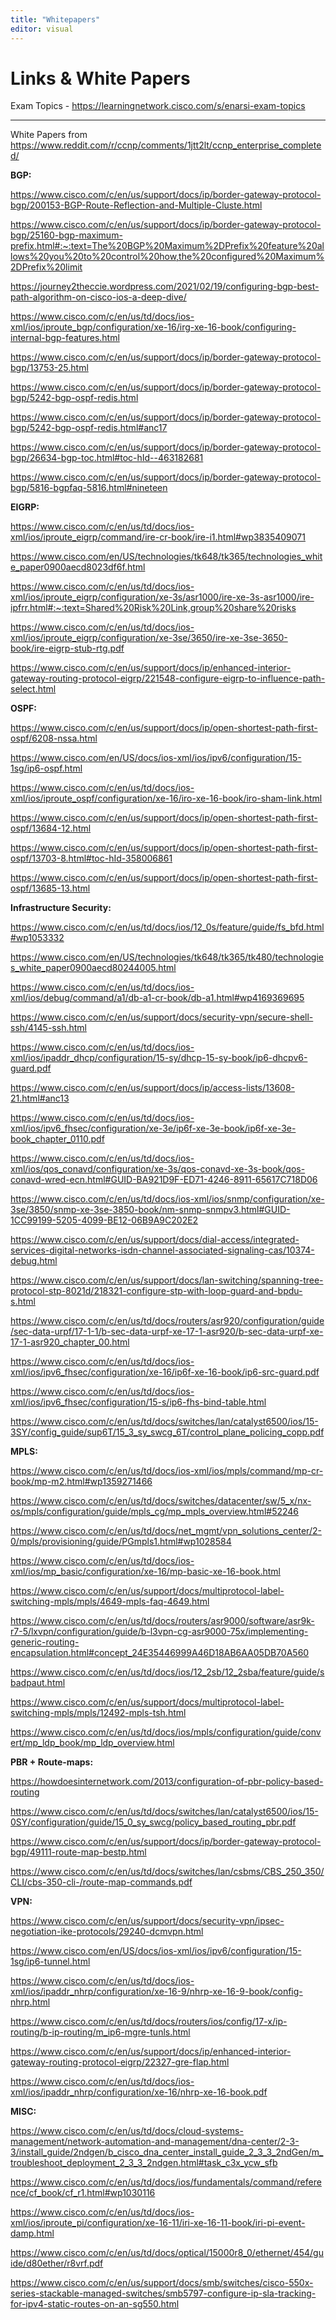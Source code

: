 ```yaml
---
title: "Whitepapers"
editor: visual
---
```


# Links & White Papers

Exam Topics - <https://learningnetwork.cisco.com/s/enarsi-exam-topics>

------------------------------------------------------------------------

White Papers from <https://www.reddit.com/r/ccnp/comments/1jtt2lt/ccnp_enterprise_completed/>

**BGP:**

<https://www.cisco.com/c/en/us/support/docs/ip/border-gateway-protocol-bgp/200153-BGP-Route-Reflection-and-Multiple-Cluste.html>

<https://www.cisco.com/c/en/us/support/docs/ip/border-gateway-protocol-bgp/25160-bgp-maximum-prefix.html#:~:text=The%20BGP%20Maximum%2DPrefix%20feature%20allows%20you%20to%20control%20how,the%20configured%20Maximum%2DPrefix%20limit>

<https://journey2theccie.wordpress.com/2021/02/19/configuring-bgp-best-path-algorithm-on-cisco-ios-a-deep-dive/>

<https://www.cisco.com/c/en/us/td/docs/ios-xml/ios/iproute_bgp/configuration/xe-16/irg-xe-16-book/configuring-internal-bgp-features.html>

<https://www.cisco.com/c/en/us/support/docs/ip/border-gateway-protocol-bgp/13753-25.html>

<https://www.cisco.com/c/en/us/support/docs/ip/border-gateway-protocol-bgp/5242-bgp-ospf-redis.html>

<https://www.cisco.com/c/en/us/support/docs/ip/border-gateway-protocol-bgp/5242-bgp-ospf-redis.html#anc17>

<https://www.cisco.com/c/en/us/support/docs/ip/border-gateway-protocol-bgp/26634-bgp-toc.html#toc-hId--463182681>

<https://www.cisco.com/c/en/us/support/docs/ip/border-gateway-protocol-bgp/5816-bgpfaq-5816.html#nineteen>

**EIGRP:**

<https://www.cisco.com/c/en/us/td/docs/ios-xml/ios/iproute_eigrp/command/ire-cr-book/ire-i1.html#wp3835409071>

<https://www.cisco.com/en/US/technologies/tk648/tk365/technologies_white_paper0900aecd8023df6f.html>

<https://www.cisco.com/c/en/us/td/docs/ios-xml/ios/iproute_eigrp/configuration/xe-3s/asr1000/ire-xe-3s-asr1000/ire-ipfrr.html#:~:text=Shared%20Risk%20Link,group%20share%20risks>

<https://www.cisco.com/c/en/us/td/docs/ios-xml/ios/iproute_eigrp/configuration/xe-3se/3650/ire-xe-3se-3650-book/ire-eigrp-stub-rtg.pdf>

<https://www.cisco.com/c/en/us/support/docs/ip/enhanced-interior-gateway-routing-protocol-eigrp/221548-configure-eigrp-to-influence-path-select.html>

**OSPF:**

<https://www.cisco.com/c/en/us/support/docs/ip/open-shortest-path-first-ospf/6208-nssa.html>

<https://www.cisco.com/en/US/docs/ios-xml/ios/ipv6/configuration/15-1sg/ip6-ospf.html>

<https://www.cisco.com/c/en/us/td/docs/ios-xml/ios/iproute_ospf/configuration/xe-16/iro-xe-16-book/iro-sham-link.html>

<https://www.cisco.com/c/en/us/support/docs/ip/open-shortest-path-first-ospf/13684-12.html>

<https://www.cisco.com/c/en/us/support/docs/ip/open-shortest-path-first-ospf/13703-8.html#toc-hId-358006861>

<https://www.cisco.com/c/en/us/support/docs/ip/open-shortest-path-first-ospf/13685-13.html>

**Infrastructure Security:**

<https://www.cisco.com/c/en/us/td/docs/ios/12_0s/feature/guide/fs_bfd.html#wp1053332>

<https://www.cisco.com/en/US/technologies/tk648/tk365/tk480/technologies_white_paper0900aecd80244005.html>

<https://www.cisco.com/c/en/us/td/docs/ios-xml/ios/debug/command/a1/db-a1-cr-book/db-a1.html#wp4169369695>

<https://www.cisco.com/c/en/us/support/docs/security-vpn/secure-shell-ssh/4145-ssh.html>

<https://www.cisco.com/c/en/us/td/docs/ios-xml/ios/ipaddr_dhcp/configuration/15-sy/dhcp-15-sy-book/ip6-dhcpv6-guard.pdf>

<https://www.cisco.com/c/en/us/support/docs/ip/access-lists/13608-21.html#anc13>

<https://www.cisco.com/c/en/us/td/docs/ios-xml/ios/ipv6_fhsec/configuration/xe-3e/ip6f-xe-3e-book/ip6f-xe-3e-book_chapter_0110.pdf>

<https://www.cisco.com/c/en/us/td/docs/ios-xml/ios/qos_conavd/configuration/xe-3s/qos-conavd-xe-3s-book/qos-conavd-wred-ecn.html#GUID-BA921D9F-ED71-4246-8911-65617C718D06>

<https://www.cisco.com/c/en/us/td/docs/ios-xml/ios/snmp/configuration/xe-3se/3850/snmp-xe-3se-3850-book/nm-snmp-snmpv3.html#GUID-1CC99199-5205-4099-BE12-06B9A9C202E2>

<https://www.cisco.com/c/en/us/support/docs/dial-access/integrated-services-digital-networks-isdn-channel-associated-signaling-cas/10374-debug.html>

<https://www.cisco.com/c/en/us/support/docs/lan-switching/spanning-tree-protocol-stp-8021d/218321-configure-stp-with-loop-guard-and-bpdu-s.html>

<https://www.cisco.com/c/en/us/td/docs/routers/asr920/configuration/guide/sec-data-urpf/17-1-1/b-sec-data-urpf-xe-17-1-asr920/b-sec-data-urpf-xe-17-1-asr920_chapter_00.html>

<https://www.cisco.com/c/en/us/td/docs/ios-xml/ios/ipv6_fhsec/configuration/xe-16/ip6f-xe-16-book/ip6-src-guard.pdf>

<https://www.cisco.com/c/en/us/td/docs/ios-xml/ios/ipv6_fhsec/configuration/15-s/ip6-fhs-bind-table.html>

<https://www.cisco.com/c/en/us/td/docs/switches/lan/catalyst6500/ios/15-3SY/config_guide/sup6T/15_3_sy_swcg_6T/control_plane_policing_copp.pdf>

**MPLS:**

<https://www.cisco.com/c/en/us/td/docs/ios-xml/ios/mpls/command/mp-cr-book/mp-m2.html#wp1359271466>

<https://www.cisco.com/c/en/us/td/docs/switches/datacenter/sw/5_x/nx-os/mpls/configuration/guide/mpls_cg/mp_mpls_overview.html#52246>

<https://www.cisco.com/c/en/us/td/docs/net_mgmt/vpn_solutions_center/2-0/mpls/provisioning/guide/PGmpls1.html#wp1028584>

<https://www.cisco.com/c/en/us/td/docs/ios-xml/ios/mp_basic/configuration/xe-16/mp-basic-xe-16-book.html>

<https://www.cisco.com/c/en/us/support/docs/multiprotocol-label-switching-mpls/mpls/4649-mpls-faq-4649.html>

<https://www.cisco.com/c/en/us/td/docs/routers/asr9000/software/asr9k-r7-5/lxvpn/configuration/guide/b-l3vpn-cg-asr9000-75x/implementing-generic-routing-encapsulation.html#concept_24E35446999A46D18AB6AA05DB70A560>

<https://www.cisco.com/c/en/us/td/docs/ios/12_2sb/12_2sba/feature/guide/sbadpaut.html>

<https://www.cisco.com/c/en/us/support/docs/multiprotocol-label-switching-mpls/mpls/12492-mpls-tsh.html>

<https://www.cisco.com/c/en/us/td/docs/ios/mpls/configuration/guide/convert/mp_ldp_book/mp_ldp_overview.html>

**PBR + Route-maps:**

<https://howdoesinternetwork.com/2013/configuration-of-pbr-policy-based-routing>

<https://www.cisco.com/c/en/us/td/docs/switches/lan/catalyst6500/ios/15-0SY/configuration/guide/15_0_sy_swcg/policy_based_routing_pbr.pdf>

<https://www.cisco.com/c/en/us/support/docs/ip/border-gateway-protocol-bgp/49111-route-map-bestp.html>

<https://www.cisco.com/c/en/us/td/docs/switches/lan/csbms/CBS_250_350/CLI/cbs-350-cli-/route-map-commands.pdf>

**VPN:**

<https://www.cisco.com/c/en/us/support/docs/security-vpn/ipsec-negotiation-ike-protocols/29240-dcmvpn.html>

<https://www.cisco.com/en/US/docs/ios-xml/ios/ipv6/configuration/15-1sg/ip6-tunnel.html>

<https://www.cisco.com/c/en/us/td/docs/ios-xml/ios/ipaddr_nhrp/configuration/xe-16-9/nhrp-xe-16-9-book/config-nhrp.html>

<https://www.cisco.com/c/en/us/td/docs/routers/ios/config/17-x/ip-routing/b-ip-routing/m_ip6-mgre-tunls.html>

<https://www.cisco.com/c/en/us/support/docs/ip/enhanced-interior-gateway-routing-protocol-eigrp/22327-gre-flap.html>

<https://www.cisco.com/c/en/us/td/docs/ios-xml/ios/ipaddr_nhrp/configuration/xe-16/nhrp-xe-16-book.pdf>

**MISC:**

<https://www.cisco.com/c/en/us/td/docs/cloud-systems-management/network-automation-and-management/dna-center/2-3-3/install_guide/2ndgen/b_cisco_dna_center_install_guide_2_3_3_2ndGen/m_troubleshoot_deployment_2_3_3_2ndgen.html#task_c3x_ycw_sfb>

<https://www.cisco.com/c/en/us/td/docs/ios/fundamentals/command/reference/cf_book/cf_r1.html#wp1030116>

<https://www.cisco.com/c/en/us/td/docs/ios-xml/ios/iproute_pi/configuration/xe-16-11/iri-xe-16-11-book/iri-pi-event-damp.html>

<https://www.cisco.com/c/en/us/td/docs/optical/15000r8_0/ethernet/454/guide/d80ether/r8vrf.pdf>

<https://www.cisco.com/c/en/us/support/docs/smb/switches/cisco-550x-series-stackable-managed-switches/smb5797-configure-ip-sla-tracking-for-ipv4-static-routes-on-an-sg550.html>
